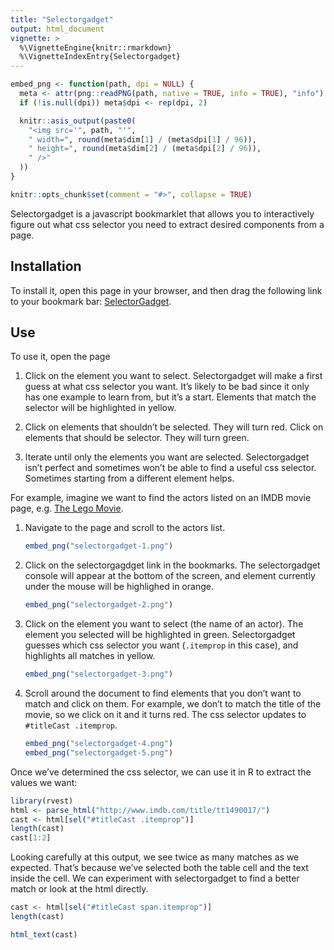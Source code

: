 ```yaml
---
title: "Selectorgadget"
output: html_document
vignette: >
  %\VignetteEngine{knitr::rmarkdown}
  %\VignetteIndexEntry{Selectorgadget}
---
```


```r
embed_png <- function(path, dpi = NULL) {
  meta <- attr(png::readPNG(path, native = TRUE, info = TRUE), "info")
  if (!is.null(dpi)) meta$dpi <- rep(dpi, 2)

  knitr::asis_output(paste0(
    "<img src='", path, "'",
    " width=", round(meta$dim[1] / (meta$dpi[1] / 96)),
    " height=", round(meta$dim[2] / (meta$dpi[2] / 96)),
    " />"
  ))
}

knitr::opts_chunk$set(comment = "#>", collapse = TRUE)
```

Selectorgadget is a javascript bookmarklet that allows you to interactively figure out what css selector you need to extract desired components from a page. 

## Installation

To install it, open this page in your browser, and then drag the following link to your bookmark bar: <a href="javascript:(function(){var%20s=document.createElement('div');s.innerHTML='Loading...';s.style.color='black';s.style.padding='20px';s.style.position='fixed';s.style.zIndex='9999';s.style.fontSize='3.0em';s.style.border='2px%20solid%20black';s.style.right='40px';s.style.top='40px';s.setAttribute('class','selector_gadget_loading');s.style.background='white';document.body.appendChild(s);s=document.createElement('script');s.setAttribute('type','text/javascript');s.setAttribute('src','https://dv0akt2986vzh.cloudfront.net/unstable/lib/selectorgadget.js');document.body.appendChild(s);})();">SelectorGadget</a>.

## Use

To use it, open the page 

1. Click on the element you want to select. Selectorgadget will make a first
   guess at what css selector you want. It's likely to be bad since it only
   has one example to learn from, but it's a start. Elements that match the
   selector will be highlighted in yellow.

2. Click on elements that shouldn't be selected. They will turn red.
   Click on elements that should be selector. They will turn green.

3. Iterate until only the elements you want are selected.  Selectorgadget
   isn't perfect and sometimes won't be able to find a useful css selector. 
   Sometimes starting from a different element helps.

For example, imagine we want to find the actors listed on an IMDB movie page, e.g. [The Lego Movie](http://www.imdb.com/title/tt1490017/).

1.  Navigate to the page and scroll to the actors list.

    ```r
    embed_png("selectorgadget-1.png")
    ```

2. Click on the selectorgagdget link in the bookmarks. The selectorgadget
   console will appear at the bottom of the screen, and element currently
   under the mouse will be highlighed in orange.
   
    ```r
    embed_png("selectorgadget-2.png")
    ```

3.  Click on the element you want to select (the name of an actor). The 
    element you selected will be highlighted in green. Selectorgadget guesses
    which css selector you want (`.itemprop` in this case), and highlights
    all matches in yellow.

    ```r
    embed_png("selectorgadget-3.png")
    ```

4.  Scroll around the document to find elements that you don't want to match 
    and click on them. For example, we don't to match the title of the movie,
    so we click on it and it turns red. The css selector updates to 
    `#titleCast .itemprop`.

    ```r
    embed_png("selectorgadget-4.png")
    embed_png("selectorgadget-5.png")
    ```

Once we've determined the css selector, we can use it in R to extract the values we want:

```r
library(rvest)
html <- parse_html("http://www.imdb.com/title/tt1490017/")
cast <- html[sel("#titleCast .itemprop")]
length(cast)
cast[1:2]
```

Looking carefully at this output, we see twice as many matches as we expected. That's because we've selected both the table cell and the text inside the cell. We can experiment with selectorgadget to find a better match or look at the html directly.

```r
cast <- html[sel("#titleCast span.itemprop")]
length(cast)

html_text(cast)
```


